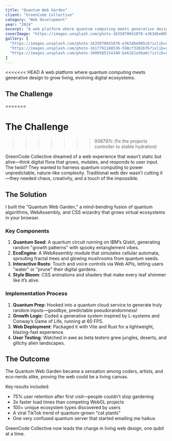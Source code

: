 ```yaml
---
title: "Quantum Web Garden"
client: "GreenCode Collective"
category: "Web Development"
year: "2024"
excerpt: "A web platform where quantum computing meets generative design to grow living, evolving digital ecosystems."
coverImage: "https://images.unsplash.com/photo-1635070041078-e363dbe005cb?ixlib=rb-4.0.3&auto=format&fit=crop&w=1000&q=80"
gallery: [
  "https://images.unsplash.com/photo-1635070041078-e363dbe005cb?ixlib=rb-4.0.3&auto=format&fit=crop&w=1000&q=80",
  "https://images.unsplash.com/photo-1617791160536-598cf32026fb?ixlib=rb-4.0.3&auto=format&fit=crop&w=1000&q=80",
  "https://images.unsplash.com/photo-1600585154340-be6161a56a0c?ixlib=rb-4.0.3&auto=format&fit=crop&w=1000&q=80"
]
---
```


<<<<<<< HEAD
A web platform where quantum computing meets generative design to grow living, evolving digital ecosystems.

## The Challenge
=======
# The Challenge
>>>>>>> 938797c (fix the projects controller to stable hydration)

GreenCode Collective dreamed of a web experience that wasn’t static but alive—think digital flora that grows, mutates, and responds to user input. The twist? They wanted to harness quantum computing to power unpredictable, nature-like complexity. Traditional web dev wasn’t cutting it—they needed chaos, creativity, and a touch of the impossible.

## The Solution

I built the "Quantum Web Garden," a mind-bending fusion of quantum algorithms, WebAssembly, and CSS wizardry that grows virtual ecosystems in your browser.

### Key Components

1. **Quantum Seed**: A quantum circuit running on IBM’s Qiskit, generating random "growth patterns" with spooky entanglement vibes.
2. **EcoEngine**: A WebAssembly module that simulates cellular automata, sprouting fractal trees and glowing mushrooms from quantum seeds.
3. **Interactive Roots**: Touch and voice controls via Web APIs, letting users "water" or "prune" their digital gardens.
4. **Style Bloom**: CSS animations and shaders that make every leaf shimmer like it’s alive.

### Implementation Process

1. **Quantum Prep**: Hooked into a quantum cloud service to generate truly random inputs—goodbye, predictable pseudorandomness!
2. **Growth Logic**: Coded a generative system inspired by L-systems and Conway’s Game of Life, running at 60 FPS.
3. **Web Deployment**: Packaged it with Vite and Rust for a lightweight, blazing-fast experience.
4. **User Testing**: Watched in awe as beta testers grew jungles, deserts, and glitchy alien landscapes.

## The Outcome

The Quantum Web Garden became a sensation among coders, artists, and eco-nerds alike, proving the web could be a living canvas.

Key results included:

- 75% user retention after first visit—people couldn’t stop gardening
- 3x faster load times than competing WebGL projects
- 100+ unique ecosystem types discovered by users
- A viral TikTok trend of quantum-grown "cat plants"
- One very confused quantum server that started emailing me haikus

GreenCode Collective now leads the charge in living web design, one qubit at a time.
